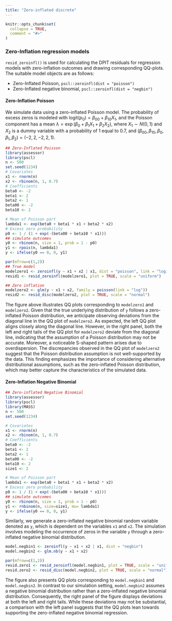 ```yaml
---
title: "Zero-inflated discrete"
---
```


```r
knitr::opts_chunk$set(
  collapse = TRUE,
  comment = "#>"
)
```

### Zero-Inflation regression models {.tabset .tabset-pills}
`resid_zeroinfl()` is used for calculating the DPIT residuals for regression models with zero-inflation outcomes and drawing corresponding QQ-plots. The suitable model objects are as follows: 

* Zero-Inflated Poisson, `pscl::zeroinfl(dist = "poisson")` 
* Zero-Inflated negative binomial, `pscl::zeroinfl(dist = "negbin")`

#### Zero-Inflation Poisson

We simulate  data using a zero-inflated Poisson model. The probability of excess
zeros is modeled with $\mathrm{logit}(p_0) = \beta_{00} + \beta_{10}X_1$, 
and the Poisson component has a mean $\lambda = \exp(\beta_0 +\beta_1X_1 +\beta_2X_2)$, 
where $X_1 \sim N(0,1)$ and $X_2$ is a dummy variable with a probability of 1 equal to 0.7, 
and $( \beta_{00} ,\beta_{10}, \beta_0, \beta_1, \beta_2) = (-2, 2, -2, 2, 1)$. 

```r
## Zero-Inflated Poisson
library(assessor)
library(pscl)
n <- 500
set.seed(1234)
# Covariates
x1 <- rnorm(n)
x2 <- rbinom(n, 1, 0.7)
# Coefficients
beta0 <- -2
beta1 <- 2
beta2 <- 1
beta00 <- -2
beta10 <- 2

# Mean of Poisson part
lambda1 <- exp(beta0 + beta1 * x1 + beta2 * x2)
# Excess zero probability
p0 <- 1 / (1 + exp(-(beta00 + beta10 * x1)))
## simulate outcomes
y0 <- rbinom(n, size = 1, prob = 1 - p0)
y1 <- rpois(n, lambda1)
y <- ifelse(y0 == 0, 0, y1)
```

```r
par(mfrow=c(1,2))
## True model
modelzero1 <- zeroinfl(y ~ x1 + x2 | x1, dist = "poisson", link = "logit")
resid1 <- resid_zeroinfl(modelzero1, plot = TRUE, scale = "uniform")

## Zero inflation
modelzero2 <- glm(y ~ x1 + x2, family = poisson(link = "log"))
resid2 <- resid_disc(modelzero2, plot = TRUE, scale = "normal")
```
The figure above illustrates QQ plots corresponding to `modelzero1` and `modelzero2`. Given that the true underlying distribution of `y` follows a zero-inflated Poisson distribution, 
we anticipate observing deviations from the diagonal line in the QQ plot of `modelzero2`. 
As expected, the left QQ plot aligns closely along the diagonal line. However, in the right panel, both the left and right tails of the QQ plot for `modelzero2` deviate from the diagonal line, indicating that the assumption of a Poisson distribution may not be accurate.
Moreover, a noticeable S-shaped pattern arises due to overdispersion.
The discrepancies observed in the QQ plot of `modelzero2` suggest that the Poisson distribution assumption is not well-supported by the data. This finding emphasizes the importance of considering alternative distributional assumptions, such as the zero-inflated Poisson distribution, which may better capture the characteristics of the simulated data.

#### Zero-Inflation Negative Binomial
```r
## Zero-inflated Negative Binomial
library(assessor)
library(pscl)
library(MASS)
n <- 500
set.seed(1234)

# Covariates
x1 <- rnorm(n)
x2 <- rbinom(n, 1, 0.7)
# Coefficients
beta0 <- -2
beta1 <- 2
beta2 <- 1
beta00 <- -2
beta10 <- 2
size1 <- 2

# Mean of Poisson part
lambda1 <- exp(beta0 + beta1 * x1 + beta2 * x2)
# Excess zero probability
p0 <- 1 / (1 + exp(-(beta00 + beta10 * x1)))
## simulate outcomes
y0 <- rbinom(n, size = 1, prob = 1 - p0)
y1 <- rnbinom(n, size=size1, mu= lambda1)
y <- ifelse(y0 == 0, 0, y1)
```
Similarly, we generate a zero-inflated negative binomial random variable denoted as `y`, which is dependent on the variables `x1` and `x2`. The simulation involves modeling the occurrence of zeros in the variable `y` through a zero-inflated negative binomial distribution.

```r
model.negbin1 <- zeroinfl(y ~ x1 + x2 | x1, dist = "negbin")
model.negbin2 <- glm.nb(y ~ x1 + x2)

par(mfrow=c(1,2))
resid.zero1 <- resid_zeroinfl(model.negbin1, plot = TRUE, scale = "uniform")
resid.zero2 <- resid_disc(model.negbin2, plot = TRUE, scale = "normal")
```
The figure also presents QQ plots corresponding to `model.negbin1` and `model.negbin2`. In contrast to our simulation setting, `model.negbin2` assumes a negative binomial distribution rather than a zero-inflated negative binomial distribution. Consequently, the right panel of the figure displays deviations at both the left and right tails. While these deviations may not be substantial, a comparison with the left panel suggests that the QQ plots lean towards supporting the zero-inflated negative binomial regression.
